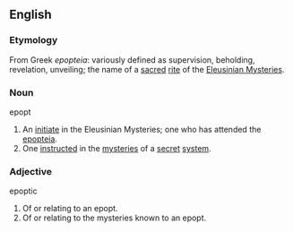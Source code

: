 ==English==

===Etymology===
From Greek ''epopteia'': variously defined as supervision, beholding, revelation, unveiling; the name of a [[sacred]] [[rite]] of the [[w:Eleusinian Mysteries | Eleusinian Mysteries]].

===Noun===
;epopt
#An [[initiate]] in the Eleusinian Mysteries; one who has attended the [[epopteia]].
#One [[instruct]]ed in the [[mystery | mysteries]] of a [[secret]] [[system]].

===Adjective===
;epoptic
#Of or relating to an epopt.
#Of or relating to the mysteries known to an epopt.